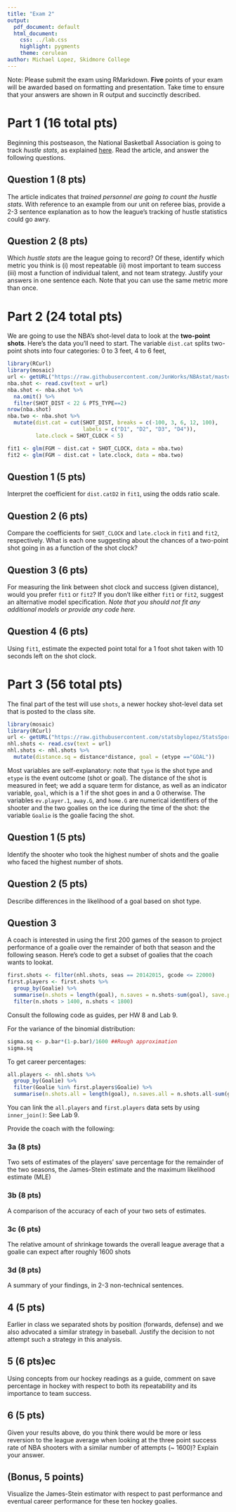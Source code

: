 ```yaml
---
title: "Exam 2"
output:
  pdf_document: default
  html_document:
    css: ../lab.css
    highlight: pygments
    theme: cerulean
author: Michael Lopez, Skidmore College
---
```


Note: Please submit the exam using RMarkdown. **Five** points of your exam will be awarded based on formatting and presentation. Take time to ensure that your answers are shown in R output and succinctly described. 

# Part 1 (16 total pts)

Beginning this postseason, the National Basketball Association is going to track *hustle stats*, as explained [here](http://espn.go.com/nba/story/_/id/15203926/nba-track-hustle-stats-playoffs-first). Read the article, and answer the following questions.

## Question 1 (8 pts)

The article indicates that *trained personnel are going to count the hustle stats*. With reference to an example from our unit on referee bias, provide a 2-3 sentence explanation as to how the league's tracking of hustle statistics could go awry.


## Question 2 (8 pts)
 
Which *hustle stats* are the league going to record? Of these, identify which metric you think is (i) most repeatable (ii) most important to team success (iii) most a function of individual talent, and not team strategy. Justify your answers in one sentence each. Note that you can use the same metric more than once.



# Part 2 (24 total pts)


We are going to use the NBA's shot-level data to look at the **two-point shots**. Here's the data you'll need to start. The variable `dist.cat` splits two-point shots into four categories: 0 to 3 feet, 4 to 6 feet, 

```r
library(RCurl)
library(mosaic)
url <- getURL("https://raw.githubusercontent.com/JunWorks/NBAstat/master/shot.csv")
nba.shot <- read.csv(text = url)
nba.shot <- nba.shot %>%
  na.omit() %>%
  filter(SHOT_DIST < 22 & PTS_TYPE==2)
nrow(nba.shot)
nba.two <- nba.shot %>%
  mutate(dist.cat = cut(SHOT_DIST, breaks = c(-100, 3, 6, 12, 100), 
                        labels = c("D1", "D2", "D3", "D4")), 
         late.clock = SHOT_CLOCK < 5)


```


```r
fit1 <- glm(FGM ~ dist.cat + SHOT_CLOCK, data = nba.two)
fit2 <- glm(FGM ~ dist.cat + late.clock, data = nba.two)
```

## Question 1 (5 pts)

Interpret the coefficient for `dist.catD2` in `fit1`, using the odds ratio scale. 


## Question 2 (6 pts)

Compare the coefficients for `SHOT_CLOCK` and `late.clock` in `fit1` and `fit2`, respectively. What is each one suggesting about the chances of a two-point shot going in as a function of the shot clock? 

## Question 3 (6 pts)

For measuring the link between shot clock and success (given distance), would you prefer `fit1` or `fit2`? If you don't like either `fit1` or `fit2`, suggest an alternative model specification. *Note that you should not fit any additional models or provide any code here.*



## Question 4 (6 pts)

Using `fit1`, estimate the expected point total for a 1 foot shot taken with 10 seconds left on the shot clock. 




# Part 3 (56 total pts)

The final part of the test will use `shots`, a newer hockey shot-level data set that is posted to the class site. 

```r
library(mosaic)
library(RCurl)
url <- getURL("https://raw.githubusercontent.com/statsbylopez/StatsSports/master/shots.csv")
nhl.shots <- read.csv(text = url)
nhl.shots <- nhl.shots %>%
  mutate(distance.sq = distance*distance, goal = (etype =="GOAL"))
```

Most variables are self-explanatory: note that `type` is the shot type and `etype` is the event outcome (shot or goal). The distance of the shot is measured in feet; we add a square term for distance, as well as an indicator variable, `goal`, which is a 1 if the shot goes in and a 0 otherwise. The variables `ev.player.1`, `away.G`, and `home.G` are numerical identifiers of the shooter and the two goalies on the ice during the time of the shot: the variable `Goalie` is the goalie facing the shot.


## Question 1 (5 pts)

Identify the shooter who took the highest number of shots and the goalie who faced the highest number of shots.


## Question 2 (5 pts)

Describe differences in the likelihood of a goal based on shot type. 


## Question 3 

A coach is interested in using the first 200 games of the season to project performance of a goalie over the remainder of both that season and the following season. Here's code to get a subset of goalies that the coach wants to lookat.  

```r
first.shots <- filter(nhl.shots, seas == 20142015, gcode <= 22000)
first.players <- first.shots %>%
  group_by(Goalie) %>%
  summarise(n.shots = length(goal), n.saves = n.shots-sum(goal), save.p = n.saves/n.shots) %>%
  filter(n.shots > 1400, n.shots < 1800)
```

Consult the following code as guides, per HW 8 and Lab 9. 

For the variance of the binomial distribution:
```r
sigma.sq <- p.bar*(1-p.bar)/1600 ##Rough approximation
sigma.sq
```

To get career percentages:  

```r
all.players <- nhl.shots %>%
  group_by(Goalie) %>%
  filter(Goalie %in% first.players$Goalie) %>%
  summarise(n.shots.all = length(goal), n.saves.all = n.shots.all-sum(goal), save.p.all = n.saves/n.shots)
```

You can link the `all.players` and `first.players` data sets by using `inner_join()`: See Lab 9. 

Provide the coach with the following:

### 3a (8 pts)

Two sets of estimates of the players' save percentage for the remainder of the two seasons, the James-Stein estimate and the maximum likelihood estimate (MLE)


### 3b (8 pts)

A comparison of the accuracy of each of your two sets of estimates. 


### 3c (6 pts)

The relative amount of shrinkage towards the overall league average that a goalie can expect after roughly 1600 shots



### 3d (8 pts)

A summary of your findings, in 2-3 non-technical sentences. 


## 4 (5 pts)

Earlier in class we separated shots by position (forwards, defense) and we also advocated a similar strategy in baseball. Justify the decision to not attempt such a strategy in this analysis. 


## 5 (6 pts)ec

Using concepts from our hockey readings as a guide, comment on save percentage in hockey with respect to both its repeatability and its importance to team success. 


## 6 (5 pts)

Given your results above, do you think there would be more or less reversion to the league average when looking at the three point success rate of NBA shooters with a similar number of attempts (~ 1600)?  Explain your answer.



## (Bonus, 5 points)

Visualize the James-Stein estimator with respect to past performance and eventual career performance for these ten hockey goalies. 





